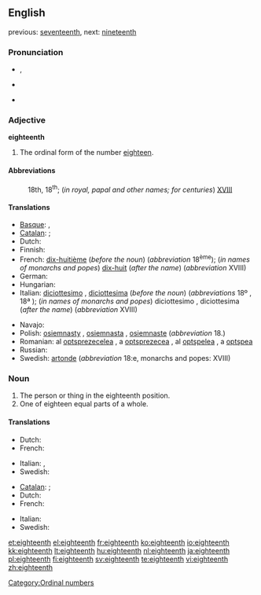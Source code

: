 ==English==
previous: [[seventeenth]], next: [[nineteenth]]

===Pronunciation===
* {{IPA|/ˌeɪˈtiːnθ/}}, {{SAMPA|/%eIti:nT/}}
* {{audio|en-us-eighteenth.ogg|Audio (US)}}
*: {{rhymes|iːnθ}}
* {{hyphenation|eigh|teenth}}

===Adjective===
'''eighteenth'''

# The ordinal form of the number [[eighteen]].

====Abbreviations====
: 18th, 18<sup>th</sup>; (''in royal, papal and other names; for centuries'') [[XVIII]]

====Translations====
{{trans-top|the ordinal form of the number eighteen}}
* [[Basque]]: {{t|eu|hemezortzigarren}},  {{t|eu|hamazortzigarren}}
* [[Catalan]]: {{t+|ca|divuitè|m}};  {{t-|ca|dihuitè|m}} {{i|Valencian}}
* Dutch: {{t+|nl|achttiende}}
* Finnish: {{t-|fi|kahdeksastoista}}
* French: [[dix-huitième]] (''before the noun'') (''abbreviation'' 18<sup>ème</sup>); (''in names of monarchs and popes'') [[dix-huit]] (''after the name'') (''abbreviation'' XVIII)
* German: {{t|de|achtzehnter}}
* Hungarian: {{t+|hu|tizennyolcadik}}
* Italian: [[diciottesimo]] {{m}}, [[diciottesima]] {{f}} (''before the noun'') (''abbreviations'' 18º {{m}}, 18ª {{f}}); (''in names of monarchs and popes'') diciottesimo {{m}}, diciottesima {{f}} (''after the name'') (''abbreviation'' XVIII)
{{trans-mid}}
* Navajo: {{tø|nv|tseebíítsʼáadah góneʼ}}
* Polish: [[osiemnasty]] {{m}}, [[osiemnasta]] {{f}}, [[osiemnaste]] {{n}} (''abbreviation'' 18.)
* Romanian: al [[optsprezecelea]] {{m}}, a [[optsprezecea]] {{f}}, al [[optşpelea]] {{italbrac|m, informal}}, a [[optşpea]] {{italbrac|f, informal}}
* Russian: {{t+|ru|восемнадцатый|m}}
* Swedish: [[artonde]] (''abbreviation'' 18:e, monarchs and popes: XVIII)
{{trans-bottom}}

===Noun===
{{en-noun}}

# The person or thing in the eighteenth position.
# One of eighteen equal parts of a whole.

====Translations====
{{trans-top|The person or thing in the eighteenth position}}
* Dutch: {{t+|nl|achttiende|m|f}}
* French: {{t+|fr|dix-huitième|m|f}}
{{trans-mid}}
* Italian: {{t+|it|diciottesimo|m}}, {{t+|it|diciottesima|f}}
* Swedish: {{t+|sv|artonde}}
{{trans-bottom}}

{{trans-top|One of eighteen equal parts of a whole}}
* [[Catalan]]: {{t+|ca|divuitè|m}};  {{t-|ca|dihuitè|m}} {{i|Valencian}}
* Dutch: {{t+|nl|achttiende|n}}
* French: {{t+|fr|dix-huitième|m}}
{{trans-mid}}
* Italian: {{t+|it|diciottesimo|m}}
* Swedish: {{t+|sv|artondel}}
{{trans-bottom}}

[[Category:Ordinal numbers]]

[[et:eighteenth]]
[[el:eighteenth]]
[[fr:eighteenth]]
[[ko:eighteenth]]
[[io:eighteenth]]
[[kk:eighteenth]]
[[lt:eighteenth]]
[[hu:eighteenth]]
[[nl:eighteenth]]
[[ja:eighteenth]]
[[pl:eighteenth]]
[[fi:eighteenth]]
[[sv:eighteenth]]
[[te:eighteenth]]
[[vi:eighteenth]]
[[zh:eighteenth]]